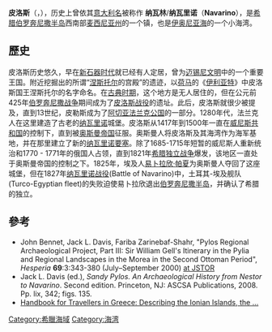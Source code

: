 {{多個問題|
{{no footnotes|time=2015-07-17T11:28:27+00:00}}
{{expert|time=2015-02-01T12:47:30+00:00}}
{{Expand|time=2017-02-24T00:54:49+00:00}}
}}
{{Infobox Greek Dimos
 |name = '''皮洛斯'''
 |name_local = Πύλος
|image_map = DE Pylou.svg 
|map_caption = 行政区域内的位置
|periph = [[伯罗奔尼撒_(大区)|伯罗奔尼撒]]
|periphunit         = [[麥西尼亞州|麥西尼亞州]]
|municipality = {{le|皮洛斯-涅斯托斯市|Pylos-Nestor}}
 |pop_municunit = 5287
 |population_as_of = 2011年
 |area_municunit = 143.91
 |elevation = 3
 |coordinates = {{coord|36|55|N |21|42|E|format=dms|display=inline,title}}
 |lat_deg=36
 |lat_min=55
 |lon_deg=21
 |lon_min=42
 |postal_code = 240 01
 |area_code = 27230
 |licence = KM
 |website =
 |image_skyline = Pylos-sfaktiria.JPG
 |caption_skyline = 皮洛斯海灣
 |city_flag =
 |city_seal = 
}}

'''皮洛斯'''（{{lang-en|'''Pylos'''}}，{{lang-el|Πύλος}}），历史上曾依其[[意大利语|意大利名]]被称作 '''纳瓦林'''/'''纳瓦里诺'''（'''Navarino'''），是[[希腊|希腊]][[伯罗奔尼撒半岛|伯罗奔尼撒半岛]]西南部[[麦西尼亚州|麦西尼亚州]]的一个镇，也是[[伊奥尼亚海|伊奥尼亚海]]的一个小海湾。

== 歷史 ==
皮洛斯历史悠久，早在[[新石器时代|新石器时代]]就已经有人定居，曾为[[迈锡尼文明|迈锡尼文明]]中的一个重要王国。附近挖掘出的所谓“[[涅斯托尔_(神话)|涅斯托尔]]的宫殿”的遗迹，以[[荷马|荷马]]的《[[伊利亚特|伊利亚特]]》中皮洛斯国王涅斯托尔的名字命名。在[[古典时期|古典时期]]，这个地方是无人居住的，但在公元前425年[[伯罗奔尼撒战争|伯罗奔尼撒战争]]期间成为了[[派娄斯之战|皮洛斯战役]]的遗址。此后，皮洛斯就很少被提及，直到13世纪，皮勒斯成为了[[阿切亚法兰克公国|阿切亚法兰克公国]]的一部分。1280年代，法兰克人在这里建造了古老的[[纳瓦里诺|纳瓦里诺]]城堡。皮洛斯从1417年到1500年一直在[[威尼斯共和国|威尼斯共和国]]的控制下，直到被[[奥斯曼帝国|奥斯曼帝国]]征服。奥斯曼人将皮洛斯及其海湾作为海军基地，并在那里建立了新的[[纳瓦里诺要塞|纳瓦里诺要塞]]。除了1685-1715年短暂的威尼斯人重新统治和1770 - 1771年的俄国人占领，直到1821年[[希腊独立战争|希腊独立战争]]爆发，该地区一直处于奥斯曼帝国的控制之下。1825年，埃及人[[易卜拉欣·帕夏|易卜拉欣·帕夏]]为奥斯曼人夺回了这座城堡，但在1827年[[纳瓦里诺战役|纳瓦里诺战役]](Battle of Navarino)中，土耳其-埃及舰队(Turco-Egyptian fleet)的失败迫使易卜拉欣退出[[伯罗奔尼撒半岛|伯罗奔尼撒半岛]]，并确认了希腊的独立。

==參考==
* John Bennet, Jack L. Davis, Fariba Zarinebaf-Shahr, "Pylos Regional Archaeological Project, Part III: Sir William Gell's Itinerary in the Pylia and Regional Landscapes in the Morea in the Second Ottoman Period", ''Hesperia'' '''69''':3:343-380 (July–September 2000) [http://links.jstor.org/sici?sici=0018-098X%28200007%2F09%2969%3A3%3C343%3APRAPPI%3E2.0.CO%3B2-A at JSTOR]
* Jack L. Davis (ed.), ''Sandy Pylos. An Archaeological History from Nestor to Navarino''. Second edition. Princeton, NJ:  ASCSA Publications, 2008. Pp. lix, 342; figs. 135.
*[https://books.google.com.tw/books?id=lrhOAAAAMAAJ&pg=PA284&dq=Navarino&hl=zh-TW&sa=X&ei=ZI0fVaquFefimAWq_YDADw&ved=0CEAQ6AEwBQ#v=onepage&q=Navarino&f=false Handbook for Travellers in Greece: Describing the Ionian Islands, the ...] {{Wayback|url=https://books.google.com.tw/books?id=lrhOAAAAMAAJ&pg=PA284&dq=Navarino&hl=zh-TW&sa=X&ei=ZI0fVaquFefimAWq_YDADw&ved=0CEAQ6AEwBQ#v=onepage&q=Navarino&f=false |date=20190831170448 }}
{{威尼斯共和国海外领地}}
{{Authority control}}
[[Category:希臘海域|Category:希臘海域]]
[[Category:海湾|Category:海湾]]